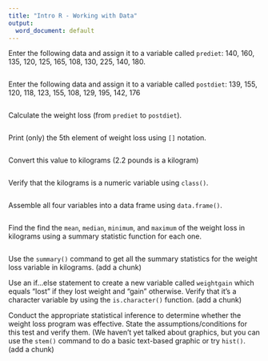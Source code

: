 ```yaml
---
title: "Intro R - Working with Data"
output:
  word_document: default
---
```


Enter the following data and assign it to a variable called `prediet`: 140, 160, 
135, 120, 125, 165, 108, 130, 225, 140, 180.

```r

```


Enter the following data and assign it to a variable called `postdiet`: 139, 
155, 120, 118, 123, 155, 108, 129, 195, 142, 176

```r

```

Calculate the weight loss (from `prediet` to `postdiet`).

```r

```

Print (only) the 5th element of weight loss using `[]` notation.

```r

```

Convert this value to kilograms (2.2 pounds is a kilogram)

```r

```

Verify that the kilograms is a numeric variable using `class()`.

```r

```

Assemble all four variables into a data frame using `data.frame()`.

```r

```


Find the find the `mean`, `median`, `minimum`, and `maximum` of the weight loss 
in kilograms using a summary statistic function for each one.

```r

```


Use the `summary()` command to get all the summary statistics for the weight loss 
variable in kilograms. (add a chunk)


Use an if…else statement to create a new variable called `weightgain` which 
equals “lost” if they lost weight and “gain” otherwise. Verify that it’s a 
character variable by using the `is.character()` function. (add a chunk)


Conduct the appropriate statistical inference to determine whether the weight 
loss program was effective. State the assumptions/conditions for this test and 
verify them. (We haven't yet talked about graphics, but you can use the `stem()` 
command to do a basic text-based graphic or try `hist()`. (add a chunk)


